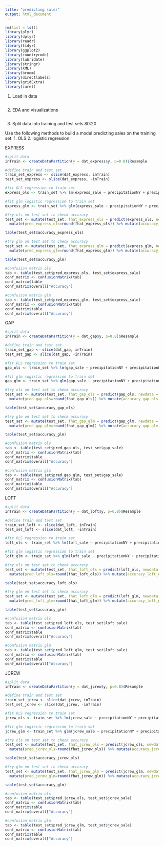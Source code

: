 ```yaml
---
title: "predicting sales"
output: html_document
---
```


```r
rm(list = ls())
library(plyr)
library(dplyr)
library(readr)
library(tidyr)
library(ggplot2)
library(countrycode)
library(lubridate)
library(stringr)
library(XML)
library(broom)
library(directlabels)
library(gridExtra)
library(caret)
```

1. Load in data
```r

```

2. EDA and visualizations
```r

```

3. Split data into training and test sets 80:20

Use the following methods to build a model predicting sales on the training set:
  1. OLS
  2. logistic regression 
  
EXPRESS
```r
#split data
inTrain <- createDataPartition(y = dat_express$y, p=0.8)$Resample

#define train and test set
train_set_express <- slice(dat_express, inTrain) 
test_set_express <- slice(dat_express, -inTrain) 

#fit OLS regression to train set
express_ols <- train_set %>% lm(express_sale ~ precipitationNY + precipitationLA + precipitationH + precipitationCHI+ snowNY + snowLA + snowH + snowCHI + tempNY + tempLA + tempH + tempCHI + express_stock + unemployment + holiday + time_since_last_express, data=.)

#fit glm logistic regression to train set
express_glm <- train_set %>% glm(express_sale ~ precipitationNY + precipitationLA + precipitationH + precipitationCHI+ snowNY + snowLA + snowH + snowCHI + tempNY + tempLA + tempH + tempCHI + express_stock + unemployment + holiday + time_since_last_express, data=. , family = "binomial")

#try ols on test set to check accuracy
test_set <- mutate(test_set, fhat_express_ols = predict(express_ols, newdata = test_set, type = "response")) %>%
  mutate(pred_express_ols=round(fhat_express_ols)) %>% mutate(accuracy_express_ols = (ifelse(pred_express_ols == y, 1, 0))) 

table(test_set$accuracy_express_ols)

#try glm on test set to check accuracy
test_set <- mutate(test_set, fhat_express_glm = predict(express_glm, newdata = test_set, type = "response")) %>%
  mutate(pred_express_glm=round(fhat_express_glm)) %>% mutate(accuracy_express_glm = (ifelse(pred_express_glm == y, 1, 0))) 

table(test_set$accuracy_glm)

#confusion matrix ols
tab <- table(test_set$pred_express_ols, test_set$express_sale)
conf_matrix <- confusionMatrix(tab)
conf_matrix$table
conf_matrix$overall["Accuracy"]

#confusion matrix glm
tab <- table(test_set$pred_express_glm, test_set$express_sale)
conf_matrix <- confusionMatrix(tab)
conf_matrix$table
conf_matrix$overall["Accuracy"]
```

GAP
```r
#split data
inTrain <- createDataPartition(y = dat_gap$y, p=0.8)$Resample

#define train and test set
train_set_gap <- slice(dat_gap, inTrain) 
test_set_gap <- slice(dat_gap, -inTrain) 

#fit OLS regression to train set
gap_ols <- train_set %>% lm(gap_sale ~ precipitationNY + precipitationLA + precipitationH + precipitationCHI+ snowNY + snowLA + snowH + snowCHI + tempNY + tempLA + tempH + tempCHI + gap_stock + unemployment + holiday + time_since_last_gap, data=.)

#fit glm logistic regression to train set
gap_glm <- train_set %>% glm(gap_sale ~ precipitationNY + precipitationLA + precipitationH + precipitationCHI+ snowNY + snowLA + snowH + snowCHI + tempNY + tempLA + tempH + tempCHI + gap_stock + unemployment + holiday + time_since_last_gap, data=. , family = "binomial")

#try ols on test set to check accuracy
test_set <- mutate(test_set, fhat_gap_ols = predict(gap_ols, newdata = test_set, type = "response")) %>%
  mutate(pred_gap_ols=round(fhat_gap_ols)) %>% mutate(accuracy_gap_ols = (ifelse(pred_gap_ols == y, 1, 0))) 

table(test_set$accuracy_gap_ols)

#try glm on test set to check accuracy
test_set <- mutate(test_set, fhat_gap_glm = predict(gap_glm, newdata = test_set, type = "response")) %>%
  mutate(pred_gap_glm=round(fhat_gap_glm)) %>% mutate(accuracy_gap_glm = (ifelse(pred_gap_glm == y, 1, 0))) 

table(test_set$accuracy_glm)

#confusion matrix ols
tab <- table(test_set$pred_gap_ols, test_set$gap_sale)
conf_matrix <- confusionMatrix(tab)
conf_matrix$table
conf_matrix$overall["Accuracy"]

#confusion matrix glm
tab <- table(test_set$pred_gap_glm, test_set$gap_sale)
conf_matrix <- confusionMatrix(tab)
conf_matrix$table
conf_matrix$overall["Accuracy"]
```

LOFT
```r
#split data
inTrain <- createDataPartition(y = dat_loft$y, p=0.8)$Resample

#define train and test set
train_set_loft <- slice(dat_loft, inTrain) 
test_set_loft <- slice(dat_loft, -inTrain) 

#fit OLS regression to train set
loft_ols <- train_set %>% lm(loft_sale ~ precipitationNY + precipitationLA + precipitationH + precipitationCHI+ snowNY + snowLA + snowH + snowCHI + tempNY + tempLA + tempH + tempCHI + loft_stock + unemployment + holiday + time_since_last_loft, data=.)

#fit glm logistic regression to train set
loft_glm <- train_set %>% glm(loft_sale ~ precipitationNY + precipitationLA + precipitationH + precipitationCHI+ snowNY + snowLA + snowH + snowCHI + tempNY + tempLA + tempH + tempCHI + loft_stock + unemployment + holiday + time_since_last_loft, data=. , family = "binomial")

#try ols on test set to check accuracy
test_set <- mutate(test_set, fhat_loft_ols = predict(loft_ols, newdata = test_set, type = "response")) %>%
  mutate(pred_loft_ols=round(fhat_loft_ols)) %>% mutate(accuracy_loft_ols = (ifelse(pred_loft_ols == y, 1, 0))) 

table(test_set$accuracy_loft_ols)

#try glm on test set to check accuracy
test_set <- mutate(test_set, fhat_loft_glm = predict(loft_glm, newdata = test_set, type = "response")) %>%
  mutate(pred_loft_glm=round(fhat_loft_glm)) %>% mutate(accuracy_loft_glm = (ifelse(pred_loft_glm == y, 1, 0))) 

table(test_set$accuracy_glm)

#confusion matrix ols
tab <- table(test_set$pred_loft_ols, test_set$loft_sale)
conf_matrix <- confusionMatrix(tab)
conf_matrix$table
conf_matrix$overall["Accuracy"]

#confusion matrix glm
tab <- table(test_set$pred_loft_glm, test_set$loft_sale)
conf_matrix <- confusionMatrix(tab)
conf_matrix$table
conf_matrix$overall["Accuracy"]
```

JCREW
```r
#split data
inTrain <- createDataPartition(y = dat_jcrew$y, p=0.8)$Resample

#define train and test set
train_set_jcrew <- slice(dat_jcrew, inTrain) 
test_set_jcrew <- slice(dat_jcrew, -inTrain) 

#fit OLS regression to train set
jcrew_ols <- train_set %>% lm(jcrew_sale ~ precipitationNY + precipitationLA + precipitationH + precipitationCHI+ snowNY + snowLA + snowH + snowCHI + tempNY + tempLA + tempH + tempCHI + jcrew_stock + unemployment + holiday + time_since_last_jcrew, data=.)

#fit glm logistic regression to train set
jcrew_glm <- train_set %>% glm(jcrew_sale ~ precipitationNY + precipitationLA + precipitationH + precipitationCHI+ snowNY + snowLA + snowH + snowCHI + tempNY + tempLA + tempH + tempCHI + jcrew_stock + unemployment + holiday + time_since_last_jcrew, data=. , family = "binomial")

#try ols on test set to check accuracy
test_set <- mutate(test_set, fhat_jcrew_ols = predict(jcrew_ols, newdata = test_set, type = "response")) %>%
  mutate(pred_jcrew_ols=round(fhat_jcrew_ols)) %>% mutate(accuracy_jcrew_ols = (ifelse(pred_jcrew_ols == y, 1, 0))) 

table(test_set$accuracy_jcrew_ols)

#try glm on test set to check accuracy
test_set <- mutate(test_set, fhat_jcrew_glm = predict(jcrew_glm, newdata = test_set, type = "response")) %>%
  mutate(pred_jcrew_glm=round(fhat_jcrew_glm)) %>% mutate(accuracy_jcrew_glm = (ifelse(pred_jcrew_glm == y, 1, 0))) 

table(test_set$accuracy_glm)

#confusion matrix ols
tab <- table(test_set$pred_jcrew_ols, test_set$jcrew_sale)
conf_matrix <- confusionMatrix(tab)
conf_matrix$table
conf_matrix$overall["Accuracy"]

#confusion matrix glm
tab <- table(test_set$pred_jcrew_glm, test_set$jcrew_sale)
conf_matrix <- confusionMatrix(tab)
conf_matrix$table
conf_matrix$overall["Accuracy"]
```
